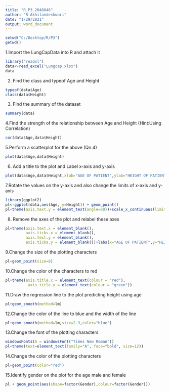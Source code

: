 ---
title: "R_P3_2048046"
author: "R Akhilandeshwari"
date: "1/29/2021"
output: word_document
---

```{r}
setwd("C:/Desktop/R/P3")
getwd()
```
1.Import the LungCapData into R and attach it
```{r}
library("readxl")
data<-read_excel("Lungcap.xlsx")
data
```
2. Find the class and typeof Age and Height 
```{r}
typeof(data$Age)
class(data$Height)
```
3. Find the summary of the dataset
```{r}
summary(data)
```
4.Find the strength of the relationship between Age and Height (Hint:Using  Correlation)
```{r}
cor(data$Age,data$Height)
```
5.Perform a scatterplot for the above (Qn.4)
```{r}
plot(data$Age,data$Height)
```
6. Add a title to the plot and Label  x-axis and y-axis
```{r}
plot(data$Age,data$Height,xlab="AGE OF PATIENT",ylab="HEIGHT OF PATIENT",main="AGE Vs HEIGHT")
```
7.Rotate the values on the y-axis and also change the limits of x-axis and y-axis
```{r}
library(ggplot2)
pl<-ggplot(data,aes(Age, y=Height)) + geom_point()
pl+theme(axis.text.y = element_text(angle=60))+scale_x_continuous(limits = c(2, 20))+scale_y_continuous(limits = c(20, 100))
```
8.  Remove the axes of the plot and relabel these axes
```{r}
pl+theme(axis.text.x = element_blank(),
         axis.ticks.x = element_blank(),
         axis.text.y = element_blank(),
         axis.ticks.y = element_blank())+labs(x="AGE OF PATIENT",y="HEIGHT OF PATIENT")
```
9.Change the size of the plotting characters
```{r}
pl+geom_point(size=8)
```

10.Change the color of the characters to red
```{r}
pl+theme(axis.title.x = element_text(colour = "red"),
          axis.title.y = element_text(colour = "green"))
```
11.Draw the regression line to the plot predicting height using age
```{r}
pl+geom_smooth(method=lm)
```
12.Change the color of the line to blue and the width of the line
```{r}
pl+geom_smooth(method=lm,size=2.3,color="blue") 
```
13.Change the font of the plotting characters
```{r}
windowsFonts(A = windowsFont("Times New Roman")) 
pl+theme(text=element_text(family="A", face="bold", size=12))
```

14.Change  the color of the plotting characters
```{r}
pl+geom_point(color="red")
```
15.Identify gender on the plot for the age male and female 
```{r}
pl + geom_point(aes(shape=factor(Gender),colour=factor(Gender)))
```